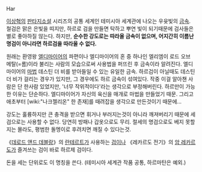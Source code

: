 Har

[[이상혁]]의 [[판타지소설]] 시리즈의 공통 세계인 테미시아 세계관에 나오는 우윳빛의 [[금속]]. 철검은 맑은 은빛을 띠지만, 하르로 검을 만들면 탁하고 뿌연 빛이 되기때문에 검사들은 별로 좋아하질 않는다. 하지만, '''순수한 강도로는 따라올 금속이 없으며, 어지간히 이름난 명검이 아니라면 하르검을 따라올 수 없다.'''

원래는 환영왕 [[엘디마이어]]의 파편이나 엘디마이어의 혼 중 하나인 엘리엠이 로드 오브 메탈(=롬)이라 불리는 사람의 모습으로써 사용법을 퍼뜨린 후 금속이라 알려진다. 엘디마이어의 [[마법]] 데스틴 더 비를 받아들일 수 있는 유일한 금속. 하르검이 아닐때도 데스틴 더 비가 걸리는 경우가 있지만, 그 경우에도 하르 금속이 섞여있다.
작중 이걸 알아챈 사람은 단 한사람 있었지만, '너무 작위적이다'라는 생각으로 부정해버린다.
하르만이 가능한 이유는 단순하다. 엘디마이어가 자신의 육신을 매개로 마법을 만들었기 때문. 그리고 애초부터 [wiki:"나크젤리온" 한 존재]를 때려잡을 생각으로 만든것이기 때문에...

강도는 훌륭하지만 큰 충격을 받으면 휘거나 부러지는것이 아니라 깨져버리기 때문에 세검으로는 사용할 수 없다. 당연히 방패나 갑옷으로도 무리. 절세의 명검으로도 베지 못할지는 몰라도, 평범한 돌멩이로 후려치면 깨질 수 있다는것.

《[[데로드 앤드 데블랑]]》의 [[란테르트]]가 사용하는 [[검]]이나 《레카르도 전기》의 [[암 레카르도]]가 즐겨쓰는 검이 바로 하르제 검이다.

돈을 세는 단위로도 이 명칭을 쓴다. (테미시아 세계관 작품 공통, 하르마탄은 예외.)

